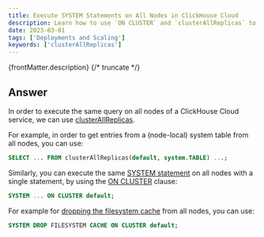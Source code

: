 ```yaml
---
title: Execute SYSTEM Statements on All Nodes in ClickHouse Cloud
description: Learn how to use `ON CLUSTER` and `clusterAllReplicas` to execute SYSTEM statements and queries across all nodes in a ClickHouse Cloud service.
date: 2023-03-01
tags: ['Deployments and Scaling']
keywords: ['clusterAllReplicas']
---
```


{frontMatter.description}
{/* truncate */}

## Answer

In order to execute the same query on all nodes of a ClickHouse Cloud service, we can use [clusterAllReplicas](https://clickhouse.com/docs/sql-reference/table-functions/cluster/).

For example, in order to get entries from a (node-local) system table from all nodes, you can use:
```sql
SELECT ... FROM clusterAllReplicas(default, system.TABLE) ...;
```

Similarly, you can execute the same [SYSTEM statement](https://clickhouse.com/docs/sql-reference/statements/system/) on all nodes with a single statement, by using the [ON CLUSTER](https://clickhouse.com/docs/sql-reference/distributed-ddl/) clause:
```sql
SYSTEM ... ON CLUSTER default;
```

For example for [dropping the filesystem cache](https://clickhouse.com/docs/sql-reference/statements/system/#drop-filesystem-cache) from all nodes, you can use:
```sql
SYSTEM DROP FILESYSTEM CACHE ON CLUSTER default;
```
